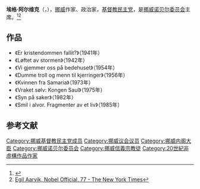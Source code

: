 '''埃格·阿尔维克'''（{{lang-en|'''Egil Aarvik'''}}，{{bd|1912年|12月12日|1990年|7月19日|catIdx=E}}），[[挪威|挪威]]作家、政治家，[[基督教民主党|基督教民主党]]，是[[挪威诺贝尔委员会|挪威诺贝尔委员会]]主席。<ref>{{Cite web |url=https://www.nobelprize.org/prizes/uncategorized/bio-egil-aarvik-2/ |title=Bio - Egil Aarvik - Nobel Prize |accessdate=2020-10-06 |archive-date=2020-10-10 |archive-url=https://web.archive.org/web/20201010110145/https://www.nobelprize.org/prizes/uncategorized/bio-egil-aarvik-2/ |dead-url=no }}</ref><ref>[https://www.nytimes.com/1990/07/21/obituaries/egil-aarvik-nobel-official-77.html Egil Aarvik, Nobel Official, 77 - The New York Times]</ref>

== 作品 ==
*《Er kristendommen fallit?》（1941年）
*《Løftet av stormen》（1942年）
*《Vi gjemmer oss på bedehuset》（1954年）
*《Dumme troll og menn til kjerringer》（1956年）
*《Kvinnen fra Samaria》（1973年）
*《Vraket sølv: Kongen Saul》（1975年）
*《Syn på saker》（1982年）
*《Smil i alvor. Fragmenter av et liv》（1985年）

== 参考文献 ==
{{Reflist}}

[[Category:挪威基督教民主党成员|Category:挪威基督教民主党成员]]
[[Category:挪威议会议员|Category:挪威议会议员]]
[[Category:挪威内阁大臣|Category:挪威内阁大臣]]
[[Category:挪威诺贝尔委员会|Category:挪威诺贝尔委员会]]
[[Category:挪威信義宗教徒|Category:挪威信義宗教徒]]
[[Category:20世紀非虛構作品作家|Category:20世紀非虛構作品作家]]